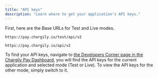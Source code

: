 ```yaml
---
title: "API keys"
description: "Learn where to get your application's API keys."
---
```


First, here are the Base URLs for Test and Live modes.

```text Test Mode Base Url
https://pay.chargily.io/test/api/v2
```

```text Live Mode Base Url
https://pay.chargily.io/api/v2
```

To find your API keys, navigate to [the Developers Corner page in the Chargily Pay Dashboard](https://pay.chargily.io/dashboard/developers-corner "the Developers Corner in the Chargily Pay Dashboard"), you will find the API keys for the current application and selected mode (Test or Live). To view the API keys for the other mode, simply switch to it.